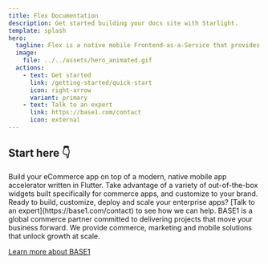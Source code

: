 ```yaml
---
title: Flex Documentation
description: Get started building your docs site with Starlight.
template: splash
hero:
  tagline: Flex is a native mobile Frontend-as-a-Service that provides templates, code, and tools that help you build modern, scalable and customizable eCommerce mobile apps.
  image:
    file: ../../assets/hero_animated.gif
  actions:
    - text: Get started
      link: /getting-started/quick-start
      icon: right-arrow
      variant: primary
    - text: Talk to an expert
      link: https://base1.com/contact
      icon: external
---
```


## Start here 👇

<CardGrid>
  <LinkCard
    title="What is Flex?"
    description="New to Flex? Learn how Flex helps you build commerce mobile apps 80% faster in the Flex Docs"
    href="/introduction/overview" />
	<Card title="Flex Storefront" icon="pencil">
		Build your eCommerce app on top of a modern, native mobile app accelerator written in Flutter.
	</Card>
	<Card title="Flex UI" icon="add-document">
		Take advantage of a variety of out-of-the-box widgets built specifically for commerce apps, and customize to your brand.
	</Card>
	<Card title="Flex for Enterprise" icon="setting">
		Ready to build, customize, deploy and scale your enterprise apps? [Talk to an expert](https://base1.com/contact) to see how we can help.
	</Card>
</CardGrid>

<AboutFlex title="Brought to you by">
BASE1 is a global commerce partner committed to delivering projects that move your business forward. We provide commerce, marketing and mobile solutions that unlock growth at scale.

[Learn more about BASE1](https://base1.com/)

</AboutFlex>
